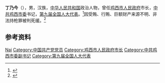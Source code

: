 '''丁乃今'''（{{bd|1953年|5月9日|}}），男，汉族，[[中华人民共和国|中华人民共和国]]政治人物，曾任[[鸡西市人民政府|鸡西市人民政府]]市长，[[中共鸡西市委|中共鸡西市委]]书记，[[第九届全国人大代表|第九届全国人大代表]]。<ref>{{Cite book|title=中华人民共和国职官志|author=何虎生, 李耀东, 向常福主编|publisher=中国社会出版社|year=2003|isbn=9787800883934|location=北京|pages=}}</ref>因受贿、行贿、巨额财产来源不明、非法持枪罪被判死缓。<ref>{{Cite web|title=暂予监外执行决定书（黑狱续保字【2014】第93号）|url=http://jyglj.hlj.gov.cn/system/201501/102734.html|accessdate=2021-01-28|work=黑龙江省监狱管理局|archive-date=2021-02-02|archive-url=https://web.archive.org/web/20210202053101/http://jyglj.hlj.gov.cn/system/201501/102734.html}}</ref>

== 参考资料 ==
{{reflist}}

{{Authority control}}
{{DEFAULTSORT:Ding丁}}
[[Category:丁姓|Nai]]
[[Category:中国共产党党员|Category:中国共产党党员]]
[[Category:鸡西市人民政府市长|Category:鸡西市人民政府市长]]
[[Category:中共鸡西市委副书记|Category:中共鸡西市委副书记]]
[[Category:第九届全国人大代表|Category:第九届全国人大代表]]

{{中国人物小作品}}